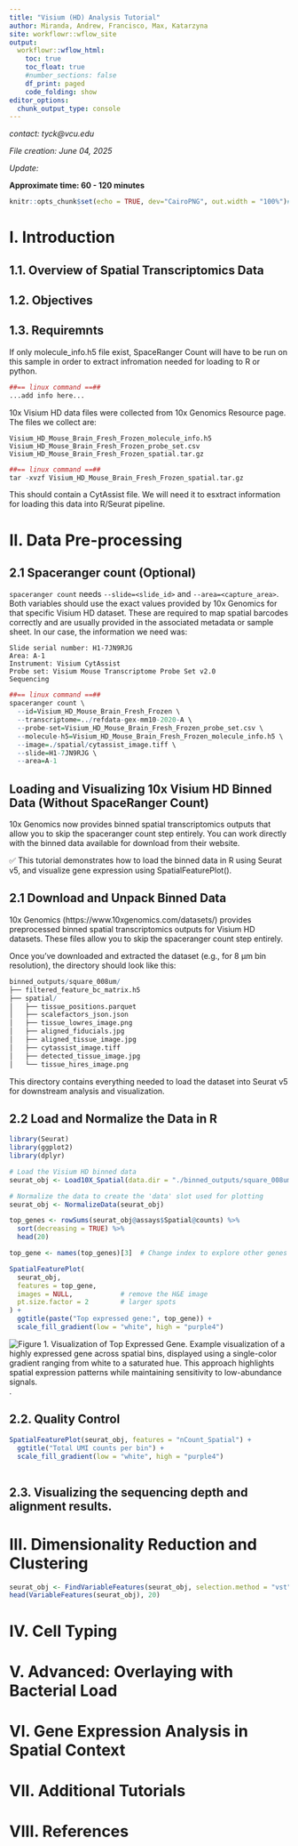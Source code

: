 ```yaml
---
title: "Visium (HD) Analysis Tutorial"
author: Miranda, Andrew, Francisco, Max, Katarzyna
site: workflowr::wflow_site
output:
  workflowr::wflow_html:
    toc: true
    toc_float: true
    #number_sections: false
    df_print: paged
    code_folding: show
editor_options:
  chunk_output_type: console
---
```


*contact: tyck@vcu.edu*

*File creation: June 04, 2025*  

*Update: * 

**Approximate time: 60 - 120 minutes**

```r
knitr::opts_chunk$set(echo = TRUE, dev="CairoPNG", out.width = "100%")#, cache=TRUE)
```

# I. Introduction

<!-- Follow this as an example of what I want this to be: https://github.com/yezhengSTAT/CUTTag_tutorial/blob/master/analysis/index.Rmd -->

## 1.1. Overview of Spatial Transcriptomics Data


## 1.2. Objectives

<!-- Max -->

## 1.3. Requiremnts 

If only molecule_info.h5 file exist, SpaceRanger Count will have to be run on this sample in order to extract infromation needed for loading to R or python.

<!-- Andrew: discuss all the step for spaceranger installation on a local computer 
Update mouse info to a sample you are working with
-->


```r
##== linux command ==##
...add info here...
```


10x Visium HD data files were collected from 10x Genomics Resource page. The files we collect are:

```
Visium_HD_Mouse_Brain_Fresh_Frozen_molecule_info.h5
Visium_HD_Mouse_Brain_Fresh_Frozen_probe_set.csv
Visium_HD_Mouse_Brain_Fresh_Frozen_spatial.tar.gz
```

```r
##== linux command ==##
tar -xvzf Visium_HD_Mouse_Brain_Fresh_Frozen_spatial.tar.gz
```

This should contain a CytAssist file. We will need it to esxtract information for loading this data into R/Seurat pipeline.



# II. Data Pre-processing

## 2.1 Spaceranger count (Optional)

`spaceranger count` needs `--slide=<slide_id>` and `--area=<capture_area>`. Both variables should use the exact values provided by 10x Genomics for that specific Visium HD dataset. These are required to map spatial barcodes correctly and are usually provided in the associated metadata or sample sheet. In our case, the information we need was:

```
Slide serial number: H1-7JN9RJG
Area: A-1
Instrument: Visium CytAssist
Probe set: Visium Mouse Transcriptome Probe Set v2.0
Sequencing
```

```r
##== linux command ==##
spaceranger count \
  --id=Visium_HD_Mouse_Brain_Fresh_Frozen \
  --transcriptome=../refdata-gex-mm10-2020-A \
  --probe-set=Visium_HD_Mouse_Brain_Fresh_Frozen_probe_set.csv \
  --molecule-h5=Visium_HD_Mouse_Brain_Fresh_Frozen_molecule_info.h5 \
  --image=./spatial/cytassist_image.tiff \
  --slide=H1-7JN9RJG \
  --area=A-1
```

##  Loading and Visualizing 10x Visium HD Binned Data (Without SpaceRanger Count)

10x Genomics now provides binned spatial transcriptomics outputs that allow you to skip the spaceranger count step entirely. You can work directly with the binned data available for download from their website.

✅ This tutorial demonstrates how to load the binned data in R using Seurat v5, and visualize gene expression using SpatialFeaturePlot().

## 2.1 Download and Unpack Binned Data

10x Genomics (https://www.10xgenomics.com/datasets/) provides preprocessed binned spatial transcriptomics outputs for Visium HD datasets. These files allow you to skip the spaceranger count step entirely.

Once you've downloaded and extracted the dataset (e.g., for 8 µm bin resolution), the directory should look like this:

```r
binned_outputs/square_008um/
├── filtered_feature_bc_matrix.h5
├── spatial/
│   ├── tissue_positions.parquet
│   ├── scalefactors_json.json
│   ├── tissue_lowres_image.png
│   ├── aligned_fiducials.jpg
│   ├── aligned_tissue_image.jpg
│   ├── cytassist_image.tiff
│   ├── detected_tissue_image.jpg
│   └── tissue_hires_image.png

```
This directory contains everything needed to load the dataset into Seurat v5 for downstream analysis and visualization.

## 2.2 Load and Normalize the Data in R

```r
library(Seurat)
library(ggplot2)
library(dplyr)

# Load the Visium HD binned data
seurat_obj <- Load10X_Spatial(data.dir = "./binned_outputs/square_008um/")

# Normalize the data to create the 'data' slot used for plotting
seurat_obj <- NormalizeData(seurat_obj)

top_genes <- rowSums(seurat_obj@assays$Spatial@counts) %>%
  sort(decreasing = TRUE) %>%
  head(20)

top_gene <- names(top_genes)[3]  # Change index to explore other genes

SpatialFeaturePlot(
  seurat_obj,
  features = top_gene,
  images = NULL,            # remove the H&E image
  pt.size.factor = 2        # larger spots
) +
  ggtitle(paste("Top expressed gene:", top_gene)) +
  scale_fill_gradient(low = "white", high = "purple4")

```


![**Figure 1. Visualization of Top Expressed Gene.** Example visualization of a highly expressed gene across spatial bins, displayed using **a single-color gradient** ranging from white to a saturated hue. This approach highlights spatial expression patterns while maintaining sensitivity to low-abundance signals.](../docs/figures/fig1_topgene.png).



## 2.2. Quality Control

<!-- Francisco: describe the statistics and show some plots for Visium HD -->

```r
SpatialFeaturePlot(seurat_obj, features = "nCount_Spatial") +
  ggtitle("Total UMI counts per bin") +
  scale_fill_gradient(low = "white", high = "purple4")
  
```


## 2.3. Visualizing the sequencing depth and alignment results.


# III. Dimensionality Reduction and Clustering


```r
seurat_obj <- FindVariableFeatures(seurat_obj, selection.method = "vst", nfeatures = 2000)
head(VariableFeatures(seurat_obj), 20)
```

# IV. Cell Typing

# V. Advanced: Overlaying with Bacterial Load

<!-- Miranda: -->
<!-- describe the statistics and show some plots for Visium -->
<!-- describe how bacterial spots are identified and visualized -->

# VI. Gene Expression Analysis in Spatial Context


# VII. Additional Tutorials 


# VIII. References







